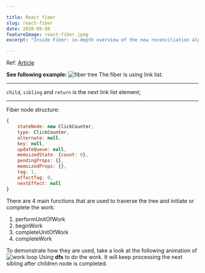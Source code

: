 ```yaml
---

title: React fiber
slug: react-fiber
date: 2020-09-08
featureImage: react-fiber.jpeg
excerpt: "Inside Fiber: in-depth overview of the new reconciliation algorithm in React"

---
```

Ref: [Article](https://indepth.dev/inside-fiber-in-depth-overview-of-the-new-reconciliation-algorithm-in-react/)


**See following example:**
![fiber tree](fiber-tree.png)
The fiber is using link list.
***
`child`, `sibling` and `return` is the next link list element;
***
Fiber node structure:
```js
{
    stateNode: new ClickCounter,
    type: ClickCounter,
    alternate: null,
    key: null,
    updateQueue: null,
    memoizedState: {count: 0},
    pendingProps: {},
    memoizedProps: {},
    tag: 1,
    effectTag: 0,
    nextEffect: null
}
```
There are 4 main functions that are used to traverse the tree and initiate or complete the work:

1. performUnitOfWork
2. beginWork
3. completeUnitOfWork
4. completeWork

To demonstrate how they are used, take a look at the following animation of
![work loop](./workloop.gif)
Using **dfs** to do the work. It will keep processing the next sibling after children node is completed.